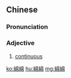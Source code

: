 {{also|绵绵}}
==Chinese==
{{zh-forms|s=绵绵}}

===Pronunciation===
{{zh-pron
|m=miánmián
|c=min4 min4
|mn=mî-mî
|cat=a
}}

===Adjective===
{{zh-adj}}

# [[continuous]]

[[ko:綿綿]]
[[hu:綿綿]]
[[mg:綿綿]]